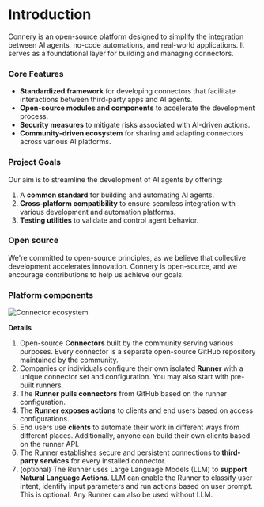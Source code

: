 # Introduction

Connery is an open-source platform designed to simplify the integration between AI agents, no-code automations, and real-world applications. It serves as a foundational layer for building and managing connectors.

### Core Features

- **Standardized framework** for developing connectors that facilitate interactions between third-party apps and AI agents.
- **Open-source modules and components** to accelerate the development process.
- **Security measures** to mitigate risks associated with AI-driven actions.
- **Community-driven ecosystem** for sharing and adapting connectors across various AI platforms.

### Project Goals

Our aim is to streamline the development of AI agents by offering:

1. A **common standard** for building and automating AI agents.
2. **Cross-platform compatibility** to ensure seamless integration with various development and automation platforms.
3. **Testing utilities** to validate and control agent behavior.

### Open source

We're committed to open-source principles, as we believe that collective development accelerates innovation. Connery is open-source, and we encourage contributions to help us achieve our goals.

### Platform components

![Connector ecosystem](/img/connery-connector-ecosystem.png)

**Details**

1. Open-source **Connectors** built by the community serving various purposes. Every connector is a separate open-source GitHub repository maintained by the community.
2. Companies or individuals configure their own isolated **Runner** with a unique connector set and configuration. You may also start with pre-built runners.
3. The **Runner pulls connectors** from GitHub based on the runner configuration.
4. The **Runner exposes actions** to clients and end users based on access configurations.
5. End users use **clients** to automate their work in different ways from different places. Additionally, anyone can build their own clients based on the runner API.
6. The Runner establishes secure and persistent connections to **third-party services** for every installed connector.
7. (optional) The Runner uses Large Language Models (LLM) to **support Natural Language Actions**. LLM can enable the Runner to classify user intent, identify input parameters and run actions based on user prompt. This is optional. Any Runner can also be used without LLM.
